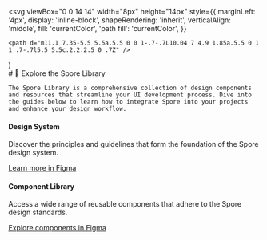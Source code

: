 
  <svg
    viewBox="0 0 14 14"
    width="8px"
    height="14px"
    style={{
      marginLeft: '4px',
      display: 'inline-block',
      shapeRendering: 'inherit',
      verticalAlign: 'middle',
      fill: 'currentColor',
      'path fill': 'currentColor',
    }}
  >
    <path d="m11.1 7.35-5.5 5.5a.5.5 0 0 1-.7-.7L10.04 7 4.9 1.85a.5.5 0 1 1 .7-.7l5.5 5.5c.2.2.2.5 0 .7Z" />
  </svg>
)

<Meta title="Spore/Docs" />

<div className="sb-container">
  <div className='sb-section-title'>
    # 🍄 Explore the Spore Library

    The Spore Library is a comprehensive collection of design components and resources that streamline your UI development process. Dive into the guides below to learn how to integrate Spore into your projects and enhance your design workflow.

  </div>
  <div className="sb-section">
    <div className="sb-section-item">
      <h4 className="sb-section-item-heading">Design System</h4>
      <p className="sb-section-item-paragraph">Discover the principles and guidelines that form the foundation of the Spore design system.</p>
      <a
        href="https://www.figma.com/design/5j5YUUMWbrPIe8DMK9oyaC/%F0%9F%8D%84-Spore-Library?node-id=20605-142587&m=dev"
        target="_blank"
      >Learn more in Figma<RightArrow /></a>
    </div>
    <div className="sb-section-item">
      <h4 className="sb-section-item-heading">Component Library</h4>
      <p className="sb-section-item-paragraph">Access a wide range of reusable components that adhere to the Spore design standards.</p>
      <a
        href="https://www.figma.com/design/5j5YUUMWbrPIe8DMK9oyaC/%F0%9F%8D%84-Spore-Library?node-id=1488-143&m=dev"
        target="_blank"
      >Explore components in Figma<RightArrow /></a>
    </div>

  </div>
</div>

<style>
  {`
  .sb-container {
    margin-bottom: 48px;
  }

  .sb-section {
    width: 100%;
    display: flex;
    flex-direction: row;
    gap: 20px;
  }

  img {
    object-fit: cover;
  }

  .sb-section-title {
    margin-bottom: 32px;
  }

  .sb-section a:not(h1 a, h2 a, h3 a) {
    font-size: 14px;
  }

  .sb-section-item {
    flex: 1;
    display: flex;
    flex-direction: column;
  }

  .sb-section-item-heading {
    padding-top: 20px !important;
    padding-bottom: 5px !important;
    margin: 0 !important;
  }
  .sb-section-item-paragraph {
    margin: 0;
    padding-bottom: 10px;
  }
  `}
</style>
